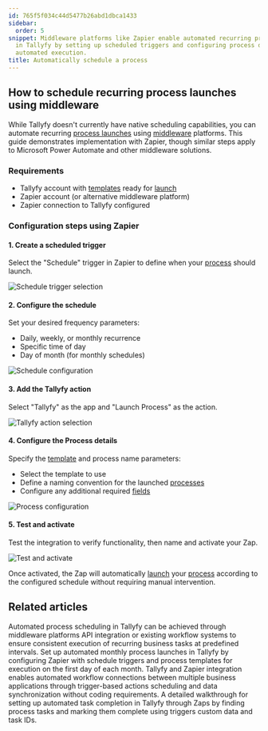 ```yaml
---
id: 765f5f034c44d5477b26abd1dbca1433
sidebar:
  order: 5
snippet: Middleware platforms like Zapier enable automated recurring process launches
  in Tallyfy by setting up scheduled triggers and configuring process details for
  automated execution.
title: Automatically schedule a process
---
```


## How to schedule recurring process launches using middleware

While Tallyfy doesn't currently have native scheduling capabilities, you can automate recurring [process launches](/products/pro/launching/) using [middleware](/products/pro/integrations/middleware/) platforms. This guide demonstrates implementation with Zapier, though similar steps apply to Microsoft Power Automate and other middleware solutions.

### Requirements

* Tallyfy account with [templates](/products/pro/documenting/templates/) ready for [launch](/products/pro/launching/)
* Zapier account (or alternative middleware platform)
* Zapier connection to Tallyfy configured

### Configuration steps using Zapier

#### 1. Create a scheduled trigger

Select the "Schedule" trigger in Zapier to define when your [process](/products/pro/tracking-and-tasks/processes/) should launch.

![Schedule trigger selection](https://screenshots.tallyfy.com/zapier-schedule-1.gif)

#### 2. Configure the schedule

Set your desired frequency parameters:
* Daily, weekly, or monthly recurrence
* Specific time of day
* Day of month (for monthly schedules)

![Schedule configuration](https://screenshots.tallyfy.com/zapier-schedule-2.gif)

#### 3. Add the Tallyfy action

Select "Tallyfy" as the app and "Launch Process" as the action.

![Tallyfy action selection](https://screenshots.tallyfy.com/zapier-schedule-3.gif)

#### 4. Configure the Process details

Specify the [template](/products/pro/documenting/templates/) and process name parameters:
* Select the template to use
* Define a naming convention for the launched [processes](/products/pro/tracking-and-tasks/processes/)
* Configure any additional required [fields](/products/pro/tracking-and-tasks/tasks/what-are-form-fields-in-tallyfy/)

![Process configuration](https://screenshots.tallyfy.com/zapier-schedule-4.gif)

#### 5. Test and activate

Test the integration to verify functionality, then name and activate your Zap.

![Test and activate](https://screenshots.tallyfy.com/zapier-schedule-5.gif)

Once activated, the Zap will automatically [launch](/products/pro/launching/) your [process](/products/pro/tracking-and-tasks/processes/) according to the configured schedule without requiring manual intervention.


## Related articles
<CardGrid>
<LinkTitleCard header="<b>Triggers > Launch via a schedule</b>" href="/products/pro/launching/triggers/via-recurring-schedule/" > Automated process scheduling in Tallyfy can be achieved through middleware platforms API integration or existing workflow systems to ensure consistent execution of recurring business tasks at predefined intervals. </LinkTitleCard>
<LinkTitleCard header="<b>Zapier > Automate monthly process launch with Zapier</b>" href="/products/pro/integrations/middleware/zapier/how-to-automate-monthly-process-launch-with-zapier/" > Set up automated monthly process launches in Tallyfy by configuring Zapier with schedule triggers and process templates for execution on the first day of each month. </LinkTitleCard>
<LinkTitleCard header="<b>Middleware > Zapier</b>" href="/products/pro/integrations/middleware/zapier/" > Tallyfy and Zapier integration enables automated workflow connections between multiple business applications through trigger-based actions scheduling and data synchronization without coding requirements. </LinkTitleCard>
<LinkTitleCard header="<b>Zapier > Automate tasks in Tallyfy using zaps</b>" href="/products/pro/integrations/middleware/zapier/how-to-automate-tasks-in-tallyfy-using-zaps/" > A detailed walkthrough for setting up automated task completion in Tallyfy through Zaps by finding process tasks and marking them complete using triggers custom data and task IDs. </LinkTitleCard>
</CardGrid>